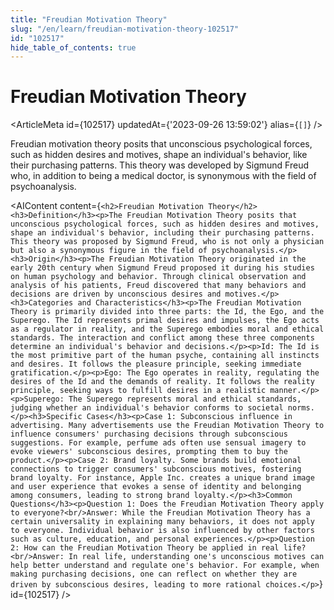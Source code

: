```yaml
---
title: "Freudian Motivation Theory"
slug: "/en/learn/freudian-motivation-theory-102517"
id: "102517"
hide_table_of_contents: true
---
```



# Freudian Motivation Theory

<ArticleMeta id={102517} updatedAt={'2023-09-26 13:59:02'} alias={`[]`} />
<div className='border-solid border-b border-t-0 my-4 border-[var(--ifm-color-gray-300)]' />

Freudian motivation theory posits that unconscious psychological forces, such as hidden desires and motives, shape an individual's behavior, like their purchasing patterns. This theory was developed by Sigmund Freud who, in addition to being a medical doctor, is synonymous with the field of psychoanalysis.

<AIContent content={`<h2>Freudian Motivation Theory</h2><h3>Definition</h3><p>The Freudian Motivation Theory posits that unconscious psychological forces, such as hidden desires and motives, shape an individual's behavior, including their purchasing patterns. This theory was proposed by Sigmund Freud, who is not only a physician but also a synonymous figure in the field of psychoanalysis.</p><h3>Origin</h3><p>The Freudian Motivation Theory originated in the early 20th century when Sigmund Freud proposed it during his studies on human psychology and behavior. Through clinical observation and analysis of his patients, Freud discovered that many behaviors and decisions are driven by unconscious desires and motives.</p><h3>Categories and Characteristics</h3><p>The Freudian Motivation Theory is primarily divided into three parts: the Id, the Ego, and the Superego. The Id represents primal desires and impulses, the Ego acts as a regulator in reality, and the Superego embodies moral and ethical standards. The interaction and conflict among these three components determine an individual's behavior and decisions.</p><p>Id: The Id is the most primitive part of the human psyche, containing all instincts and desires. It follows the pleasure principle, seeking immediate gratification.</p><p>Ego: The Ego operates in reality, regulating the desires of the Id and the demands of reality. It follows the reality principle, seeking ways to fulfill desires in a realistic manner.</p><p>Superego: The Superego represents moral and ethical standards, judging whether an individual's behavior conforms to societal norms.</p><h3>Specific Cases</h3><p>Case 1: Subconscious influence in advertising. Many advertisements use the Freudian Motivation Theory to influence consumers' purchasing decisions through subconscious suggestions. For example, perfume ads often use sensual imagery to evoke viewers' subconscious desires, prompting them to buy the product.</p><p>Case 2: Brand loyalty. Some brands build emotional connections to trigger consumers' subconscious motives, fostering brand loyalty. For instance, Apple Inc. creates a unique brand image and user experience that evokes a sense of identity and belonging among consumers, leading to strong brand loyalty.</p><h3>Common Questions</h3><p>Question 1: Does the Freudian Motivation Theory apply to everyone?<br/>Answer: While the Freudian Motivation Theory has a certain universality in explaining many behaviors, it does not apply to everyone. Individual behavior is also influenced by other factors such as culture, education, and personal experiences.</p><p>Question 2: How can the Freudian Motivation Theory be applied in real life?<br/>Answer: In real life, understanding one's unconscious motives can help better understand and regulate one's behavior. For example, when making purchasing decisions, one can reflect on whether they are driven by subconscious desires, leading to more rational choices.</p>`} id={102517} />
